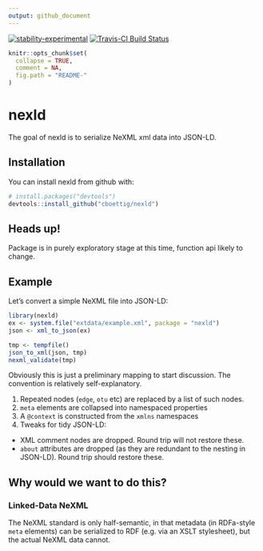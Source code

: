 ```yaml
---
output: github_document
---
```


[![stability-experimental](https://img.shields.io/badge/stability-experimental-orange.svg)](https://github.com/joethorley/stability-badges#experimental)
[![Travis-CI Build Status](https://travis-ci.org/cboettig/nexld.svg?branch=master)](https://travis-ci.org/cboettig/nexld) 

<!-- README.md is generated from README.Rmd. Please edit that file -->

```r
knitr::opts_chunk$set(
  collapse = TRUE,
  comment = NA,
  fig.path = "README-"
)
```

# nexld

The goal of nexld is to serialize NeXML xml data into JSON-LD.

## Installation

You can install nexld from github with:

```r
# install.packages("devtools")
devtools::install_github("cboettig/nexld")
```

## Heads up!

Package is in purely exploratory stage at this time, function api likely to change.


## Example

Let's convert a simple NeXML file into JSON-LD:

```r
library(nexld)
ex <- system.file("extdata/example.xml", package = "nexld")
json <- xml_to_json(ex)
```


```r
tmp <- tempfile()
json_to_xml(json, tmp)
nexml_validate(tmp)
```

Obviously this is just a preliminary mapping to start discussion.  The convention is relatively self-explanatory.  


1. Repeated nodes (`edge`, `otu` etc) are replaced by a list of such nodes.  
2. `meta` elements are collapsed into namespaced properties
3. A `@context` is constructed from the `xmlns` namespaces
4. Tweaks for tidy JSON-LD:
  - XML comment nodes are dropped. Round trip will not restore these.
  - `about` attributes are dropped (as they are redundant to the nesting in JSON-LD). Round trip should restore these.  
  
## Why would we want to do this?

### Linked-Data NeXML

The NeXML standard is only half-semantic, in that metadata (in RDFa-style `meta` elements) can be serialized to RDF (e.g. via an XSLT stylesheet), but the actual NeXML data cannot.  

